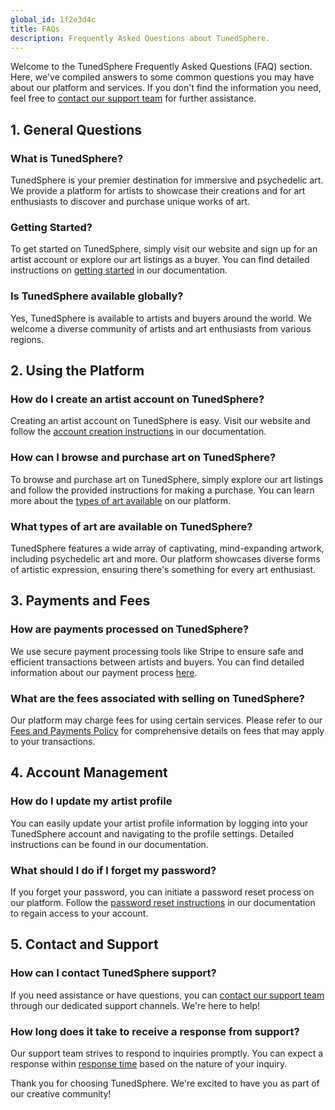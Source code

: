 ```yaml
---
global_id: 1f2e3d4c
title: FAQs
description: Frequently Asked Questions about TunedSphere.
---
```


Welcome to the TunedSphere Frequently Asked Questions (FAQ) section. Here, we've compiled answers to some common questions you may have about our platform and services. If you don't find the information you need, feel free to [contact our support team](#contact-support) for further assistance.

## 1. General Questions

### What is TunedSphere?

TunedSphere is your premier destination for immersive and psychedelic art. We provide a platform for artists to showcase their creations and for art enthusiasts to discover and purchase unique works of art.

### Getting Started?

To get started on TunedSphere, simply visit our website and sign up for an artist account or explore our art listings as a buyer. You can find detailed instructions on [getting started](#create-artist-account) in our documentation.

### Is TunedSphere available globally?

Yes, TunedSphere is available to artists and buyers around the world. We welcome a diverse community of artists and art enthusiasts from various regions.

## 2. Using the Platform

### How do I create an artist account on TunedSphere?

Creating an artist account on TunedSphere is easy. Visit our website and follow the [account creation instructions](#create-artist-account) in our documentation.

### How can I browse and purchase art on TunedSphere?

To browse and purchase art on TunedSphere, simply explore our art listings and follow the provided instructions for making a purchase. You can learn more about the [types of art available](#types-of-art) on our platform.

### What types of art are available on TunedSphere?

TunedSphere features a wide array of captivating, mind-expanding artwork, including psychedelic art and more. Our platform showcases diverse forms of artistic expression, ensuring there's something for every art enthusiast.

## 3. Payments and Fees

### How are payments processed on TunedSphere?

We use secure payment processing tools like Stripe to ensure safe and efficient transactions between artists and buyers. You can find detailed information about our payment process [here](#payment-processing).

### What are the fees associated with selling on TunedSphere?

Our platform may charge fees for using certain services. Please refer to our [Fees and Payments Policy](#fees-and-payments) for comprehensive details on fees that may apply to your transactions.

## 4. Account Management

### How do I update my artist profile

You can easily update your artist profile information by logging into your TunedSphere account and navigating to the profile settings. Detailed instructions can be found in our documentation.

### What should I do if I forget my password?

If you forget your password, you can initiate a password reset process on our platform. Follow the [password reset instructions](#forgot-password) in our documentation to regain access to your account.

## 5. Contact and Support

### How can I contact TunedSphere support?

If you need assistance or have questions, you can [contact our support team](#contacting-support) through our dedicated support channels. We're here to help!

### How long does it take to receive a response from support?

Our support team strives to respond to inquiries promptly. You can expect a response within [response time](#response-time) based on the nature of your inquiry.

Thank you for choosing TunedSphere. We're excited to have you as part of our creative community!
